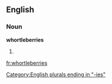 ==English==

===Noun===
'''whortleberries'''

# {{plural of|[[whortleberry]]}}

[[Category:English plurals ending in "-ies"]]

[[fr:whortleberries]]